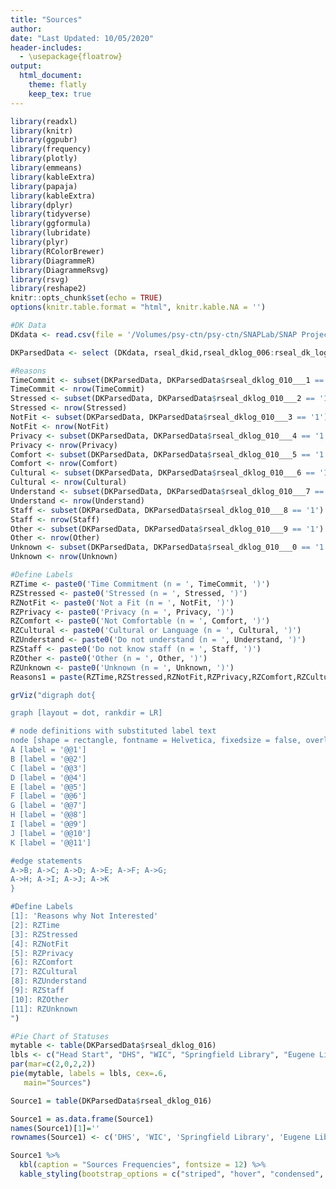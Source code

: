 ```yaml
---
title: "Sources"
author: 
date: "Last Updated: 10/05/2020"
header-includes:
  - \usepackage{floatrow}
output: 
  html_document:
    theme: flatly
    keep_tex: true
---
```

```r

library(readxl)
library(knitr)
library(ggpubr)
library(frequency)
library(plotly)
library(emmeans)
library(kableExtra)
library(papaja)
library(kableExtra)
library(dplyr)
library(tidyverse)
library(ggformula)
library(lubridate)
library(plyr)
library(RColorBrewer)
library(DiagrammeR)
library(DiagrammeRsvg)
library(rsvg)
library(reshape2)
knitr::opts_chunk$set(echo = TRUE)
options(knitr.table.format = "html", knitr.kable.NA = '') 
```

```r
#DK Data
DKdata <- read.csv(file = '/Volumes/psy-ctn/psy-ctn/SNAPLab/SNAP Projects/SEAL/00_rSEAL/02_rSEAL_Data/PreStudy/DK_Log/Raw_Data/DKLog_rSEAL_12OCT2020.csv')

DKParsedData <- select (DKdata, rseal_dkid,rseal_dklog_006:rseal_dk_log_complete )

```

```r

#Reasons
TimeCommit <- subset(DKParsedData, DKParsedData$rseal_dklog_010___1 == '1')
TimeCommit <- nrow(TimeCommit)
Stressed <- subset(DKParsedData, DKParsedData$rseal_dklog_010___2 == '1')
Stressed <- nrow(Stressed)
NotFit <- subset(DKParsedData, DKParsedData$rseal_dklog_010___3 == '1')
NotFit <- nrow(NotFit)
Privacy <- subset(DKParsedData, DKParsedData$rseal_dklog_010___4 == '1')
Privacy <- nrow(Privacy)
Comfort <- subset(DKParsedData, DKParsedData$rseal_dklog_010___5 == '1')
Comfort <- nrow(Comfort)
Cultural <- subset(DKParsedData, DKParsedData$rseal_dklog_010___6 == '1')
Cultural <- nrow(Cultural)
Understand <- subset(DKParsedData, DKParsedData$rseal_dklog_010___7 == '1')
Understand <- nrow(Understand)
Staff <- subset(DKParsedData, DKParsedData$rseal_dklog_010___8 == '1')
Staff <- nrow(Staff)
Other <- subset(DKParsedData, DKParsedData$rseal_dklog_010___9 == '1')
Other <- nrow(Other)
Unknown <- subset(DKParsedData, DKParsedData$rseal_dklog_010___0 == '1')
Unknown <- nrow(Unknown)

#Define Labels
RZTime <- paste0('Time Commitment (n = ', TimeCommit, ')')
RZStressed <- paste0('Stressed (n = ', Stressed, ')')
RZNotFit <- paste0('Not a Fit (n = ', NotFit, ')')
RZPrivacy <- paste0('Privacy (n = ', Privacy, ')')
RZComfort <- paste0('Not Comfortable (n = ', Comfort, ')')
RZCultural <- paste0('Cultural or Language (n = ', Cultural, ')')
RZUnderstand <- paste0('Do not understand (n = ', Understand, ')')
RZStaff <- paste0('Do not know staff (n = ', Staff, ')')
RZOther <- paste0('Other (n = ', Other, ')')
RZUnknown <- paste0('Unknown (n = ', Unknown, ')')
Reasons1 = paste(RZTime,RZStressed,RZNotFit,RZPrivacy,RZComfort,RZCultural,RZUnderstand,RZStaff,RZOther,RZUnknown, sep="\n")

grViz("digraph dot{

graph [layout = dot, rankdir = LR]

# node definitions with substituted label text
node [shape = rectangle, fontname = Helvetica, fixedsize = false, overlap= false, fontname = Helvetica, fontsize = 30]
A [label = '@@1']
B [label = '@@2']
C [label = '@@3']
D [label = '@@4']
E [label = '@@5']
F [label = '@@6']
G [label = '@@7']
H [label = '@@8']
I [label = '@@9']
J [label = '@@10']
K [label = '@@11']

#edge statements
A->B; A->C; A->D; A->E; A->F; A->G;
A->H; A->I; A->J; A->K
}

#Define Labels
[1]: 'Reasons why Not Interested'
[2]: RZTime
[3]: RZStressed
[4]: RZNotFit
[5]: RZPrivacy
[6]: RZComfort
[7]: RZCultural
[8]: RZUnderstand
[9]: RZStaff
[10]: RZOther
[11]: RZUnknown
")

```

```r

#Pie Chart of Statuses
mytable <- table(DKParsedData$rseal_dklog_016)
lbls <- c("Head Start", "DHS", "WIC", "Springfield Library", "Eugene Library", "EC Cares","Centro","Facebook","Craigslist","Word of Mouth", "Staff Member","Other")
par(mar=c(2,0,2,2))
pie(mytable, labels = lbls, cex=.6,
   main="Sources")

```

```r

Source1 = table(DKParsedData$rseal_dklog_016)

Source1 = as.data.frame(Source1)
names(Source1)[1]=''
rownames(Source1) <- c('DHS', 'WIC', 'Springfield Library', 'Eugene Library', 'EC Cares', 'Centro')

Source1 %>%
  kbl(caption = "Sources Frequencies", fontsize = 12) %>%
  kable_styling(bootstrap_options = c("striped", "hover", "condensed", "responsive"))
```

